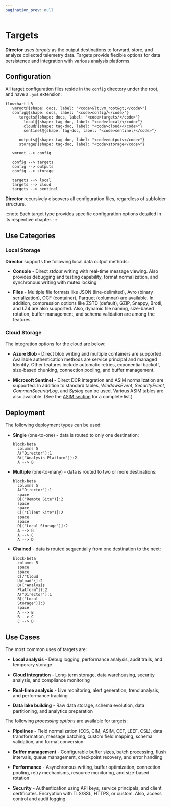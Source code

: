 ```yaml
---
pagination_prev: null
---
```


# Targets

**Director** uses _targets_ as the output destinations to forward, store, and analyze collected telemetry data. Targets provide flexible options for data persistence and integration with various analysis platforms.

## Configuration

All target configuration files reside in the `config` directory under the root, and have a `.yml` extension:

```mermaid
flowchart LR
   vmroot@{shape: docs, label: "<code>&lt;vm_root&gt;</code>"}
   config@{shape: docs, label: "<code>config/</code>"}
      targets@{shape: docs, label: "<code>targets/</code>"}
        local@{shape: tag-doc, label: "<code>local/</code>"}
        cloud@{shape: tag-doc, label: "<code>cloud/</code>"}
        sentinel@{shape: tag-doc, label: "<code>sentinel/</code>"}

      outputs@{shape: tag-doc, label: "<code>outputs</code>"}
      storage@{shape: tag-doc, label: "<code>storage</code>"}

   vmroot --> config

   config --> targets
   config --> outputs
   config --> storage

   targets --> local
   targets --> cloud
   targets --> sentinel
```

**Director** recursively discovers all configuration files, regardless of subfolder structure.

:::note
Each target type provides specific configuration options detailed in its respective chapter.
:::

## Use Categories

### Local Storage

**Director** supports the following local data output methods:

* **Console** - Direct _stdout_ writing with real-time message viewing. Also provides debugging and testing capability, format normalization, and synchronous writing with mutex locking

* **Files** - Multiple file formats like JSON (line-delimited), Avro (binary serialization), OCF (container), Parquet (columnar) are available. In addition, compression options like ZSTD (default), GZIP, Snappy, Brotli, and LZ4 are also supported. Also, dynamic file naming, size-based rotation, buffer management, and schema validation are among the features.

### Cloud Storage

The integration options for the cloud are below:

* **Azure Blob** - Direct blob writing and multiple containers are supported. Available authentication methods are service principal and managed Identity. Other features include automatic retries, exponential backoff, size-based chunking, connection pooling, and buffer management.

* **Microsoft Sentinel** - Direct DCR integration and ASIM normalization are supported. In addition to standard tables, _WindowsEvent_, _SecurityEvent_, _CommonSecurityLog_, and _Syslog_ can be used. Various ASIM tables are also available. (See the [ASIM section](/docs/appendix.mdx#asim) for a complete list.)

## Deployment

The following deployment types can be used:

* **Single** (one-to-one) - data is routed to only one destination:

  ```mermaid
  block-beta
    columns 5
    A("Director"):1
    B(["Analysis Platform"]):2
    A --> B
  ```

* **Multiple** (one-to-many) - data is routed to two or more destinations:

  ```mermaid
  block-beta
    columns 5
    A("Director"):1
    space
    B[("Remote Site")]:2
    space
    space
    C[("Client Site")]:2
    space
    space
    D[("Local Storage")]:2
    A --> B
    A --> C
    A --> D
  ```

* **Chained** - data is routed sequentially from one destination to the next:

  ```mermaid
  block-beta
    columns 5
    space
    space
    C[/"Cloud
    Upload"\]:2
    D(["Analysis
    Platform"]):2
    A("Director"):1
    B[("Local
    Storage")]:3
    space
    A --> B
    B --> C
    C --> D
  ```

## Use Cases

The most common uses of targets are:

* **Local analysis** - Debug logging, performance analysis, audit trails, and temporary storage.

* **Cloud integration** - Long-term storage, data warehousing, security analysis, and compliance monitoring

* **Real-time analysis** - Live monitoring, alert generation, trend analysis, and performance tracking

* **Data lake building** - Raw data storage, schema evolution, data partitioning, and analytics preparation

The following _processing options_ are available for targets:

* **Pipelines** - Field normalization (ECS, CIM, ASIM, CEF, LEEF, CSL), data transformation, message batching, custom field mapping, schema validation, and format conversion.

* **Buffer management** - Configurable buffer sizes, batch processing, flush intervals, queue management, checkpoint recovery, and error handling

* **Performance** - Asynchronous writing, buffer optimization, connection pooling, retry mechanisms, resource monitoring, and size-based rotation

* **Security** - Authentication using API keys, service principals, and client certificates. Encryption with TLS/SSL, HTTPS, or custom. Also, access control and audit logging.
